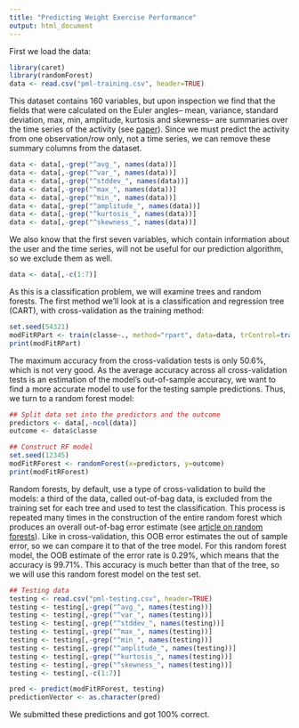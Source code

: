 ```yaml
---
title: "Predicting Weight Exercise Performance"
output: html_document
---
```


First we load the data:

```r
library(caret)
library(randomForest)
data <- read.csv("pml-training.csv", header=TRUE)
```

This dataset contains 160 variables, but upon inspection we find that the fields that were calculated on the Euler angles-- mean, variance, standard deviation, max, min, amplitude, kurtosis and skewness-- are summaries over the time series of the activity (see [paper](http://groupware.les.inf.puc-rio.br/public/papers/2013.Velloso.QAR-WLE.pdf)). Since we must predict the activity from one observation/row only, not a time series, we can remove these summary columns from the dataset.

```r
data <- data[,-grep("^avg_", names(data))] 
data <- data[,-grep("^var_", names(data))] 
data <- data[,-grep("^stddev_", names(data))] 
data <- data[,-grep("^max_", names(data))] 
data <- data[,-grep("^min_", names(data))] 
data <- data[,-grep("^amplitude_", names(data))] 
data <- data[,-grep("^kurtosis_", names(data))] 
data <- data[,-grep("^skewness_", names(data))] 
```

We also know that the first seven variables, which contain information about the user and the time series, will not be useful for our prediction algorithm, so we exclude them as well.

```r
data <- data[,-c(1:7)]
```

As this is a classification problem, we will examine trees and random forests. The first method we'll look at is a classification and regression tree (CART), with cross-validation as the training method:

```r
set.seed(54321)
modFitRPart <- train(classe~., method="rpart", data=data, trControl=trainControl(method="cv"))
print(modFitRPart)
```

The maximum accuracy from the cross-validation tests is only 50.6%, which is not very good. As the average accuracy across all cross-validation tests is an estimation of the model's out-of-sample accuracy, we want to find a more accurate model to use for the testing sample predictions. Thus, we turn to a random forest model:

```r
## Split data set into the predictors and the outcome
predictors <- data[,-ncol(data)]
outcome <- data$classe

## Construct RF model
set.seed(12345)
modFitRForest <- randomForest(x=predictors, y=outcome)
print(modFitRForest)
```

Random forests, by default, use a type of cross-validation to build the models: a third of the data, called out-of-bag data, is excluded from the training set for each tree and used to test the classification. This process is repeated many times in the construction of the entire random forest which produces an overall out-of-bag error estimate (see [article on random forests](http://www.stat.berkeley.edu/~breiman/RandomForests/cc_home.htm#ooberr)). Like in cross-validation, this OOB error estimates the out of sample error, so we can compare it to that of the tree model. For this random forest model, the OOB estimate of the error rate is 0.29%, which means that the accuracy is 99.71%. This accuracy is much better than that of the tree, so we will use this random forest model on the test set.

```r
## Testing data
testing <- read.csv("pml-testing.csv", header=TRUE)
testing <- testing[,-grep("^avg_", names(testing))] 
testing <- testing[,-grep("^var_", names(testing))] 
testing <- testing[,-grep("^stddev_", names(testing))] 
testing <- testing[,-grep("^max_", names(testing))] 
testing <- testing[,-grep("^min_", names(testing))] 
testing <- testing[,-grep("^amplitude_", names(testing))] 
testing <- testing[,-grep("^kurtosis_", names(testing))] 
testing <- testing[,-grep("^skewness_", names(testing))] 
testing <- testing[,-c(1:7)]

pred <- predict(modFitRForest, testing)
predictionVector <- as.character(pred)
```

We submitted these predictions and got 100% correct.

